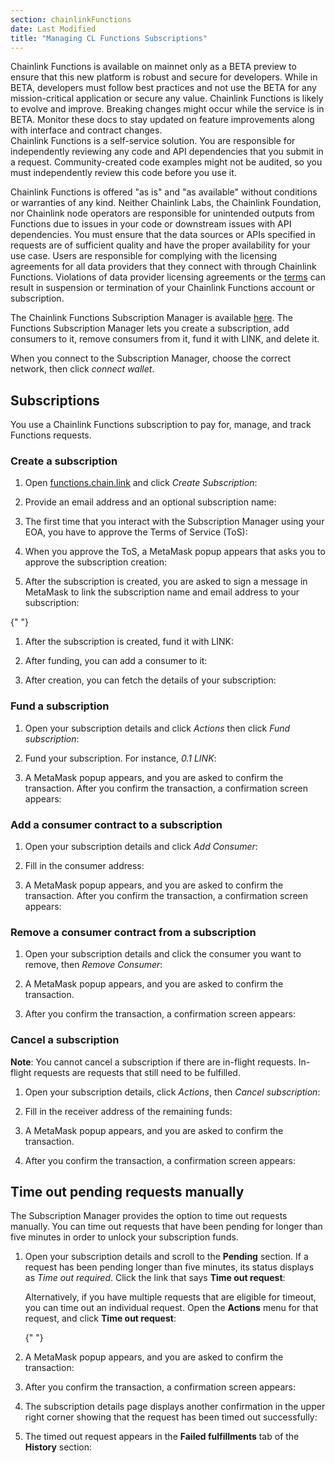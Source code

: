```yaml
---
section: chainlinkFunctions
date: Last Modified
title: "Managing CL Functions Subscriptions"
---
```



<Aside type="note" title="Mainnet Beta">
Chainlink Functions is available on mainnet only as a BETA preview to ensure that this new platform is robust and secure for developers. While in BETA, developers must follow best practices and not use the BETA for any mission-critical application or secure any value. Chainlink Functions is likely to evolve and improve. Breaking changes might occur while the service is in BETA. Monitor these docs to stay updated on feature improvements along with interface and contract changes.

</Aside>

<Aside type="note">
Chainlink Functions is a self-service solution. You are responsible for independently reviewing any code and API dependencies that you submit in a request. Community-created code examples might not be audited, so you must independently review this code before you use it.

Chainlink Functions is offered "as is" and "as available" without conditions or warranties of any kind. Neither Chainlink Labs, the Chainlink Foundation, nor Chainlink node operators are responsible for unintended outputs from Functions due to issues in your code or downstream issues with API dependencies. You must ensure that the data sources or APIs specified in requests are of sufficient quality and have the proper availability for your use case. Users are responsible for complying with the licensing agreements for all data providers that they connect with through Chainlink Functions. Violations of data provider licensing agreements or the [terms](https://chain.link/terms) can result in suspension or termination of your Chainlink Functions account or subscription.

</Aside>

The Chainlink Functions Subscription Manager is available [here](https://functions.chain.link/). The Functions Subscription Manager lets you create a subscription, add consumers to it, remove consumers from it, fund it with LINK, and delete it.

When you connect to the Subscription Manager, choose the correct network, then click _connect wallet_.

## Subscriptions

You use a Chainlink Functions subscription to pay for, manage, and track Functions requests.

### Create a subscription

1. Open [functions.chain.link](https://functions.chain.link/) and click _Create Subscription_:

   <ClickToZoom
     src="/images/chainlink-functions/tutorials/subscription/frontend-landing-wallet-connected.jpg"
     alt="Chainlink Functions subscription landing page"
   />

1. Provide an email address and an optional subscription name:

   <ClickToZoom
     src="/images/chainlink-functions/tutorials/subscription/create-subscription.jpg"
     alt="Chainlink Functions create subscription"
   />

1. The first time that you interact with the Subscription Manager using your EOA, you have to approve the Terms of Service (ToS):

   <ClickToZoom
     src="/images/chainlink-functions/tutorials/subscription/acceptTos.jpg"
     alt="Chainlink Functions accept ToS"
   />

1. When you approve the ToS, a MetaMask popup appears that asks you to approve the subscription creation:

   <ClickToZoom
     src="/images/chainlink-functions/tutorials/subscription/approve-create-subscription.jpg"
     alt="Chainlink Functions approve subscriptions creation"
   />

1. After the subscription is created, you are asked to sign a message in MetaMask to link the subscription name and email address to your subscription:

<ClickToZoom
  src="/images/chainlink-functions/tutorials/subscription/sign-message-tos.jpg"
  alt="Chainlink Functions sign message ToS"
/>

{" "}

<ClickToZoom
  src="/images/chainlink-functions/tutorials/subscription/sign-message-tos-metamask.jpg"
  alt="Chainlink Functions sign message ToS MetaMask"
/>

1. After the subscription is created, fund it with LINK:

   <ClickToZoom
     src="/images/chainlink-functions/tutorials/subscription/subscription-created-add-funds.jpg"
     alt="Chainlink Functions subscription add funds"
   />

1. After funding, you can add a consumer to it:

   <ClickToZoom
     src="/images/chainlink-functions/tutorials/subscription/subscription-created-add-consumer.jpg"
     alt="Chainlink Functions subscription add consumer"
   />

   <ClickToZoom
     src="/images/chainlink-functions/tutorials/subscription/subscription-created-add-consumer-2.jpg"
     alt="Chainlink Functions subscription add consumer"
   />

1. After creation, you can fetch the details of your subscription:

   <ClickToZoom
     src="/images/chainlink-functions/tutorials/subscription/subscription-details-after-creation.jpg"
     alt="Chainlink Functions subscription details"
   />

### Fund a subscription

1. Open your subscription details and click _Actions_ then click _Fund subscription_:

   <ClickToZoom
     src="/images/chainlink-functions/tutorials/subscription/your-subscription-click-fund.jpg"
     alt="Chainlink Functions click fund"
   />

1. Fund your subscription. For instance, _0.1 LINK_:

   <ClickToZoom
     src="/images/chainlink-functions/tutorials/subscription/your-subscription-add-fund.jpg"
     alt="Chainlink Functions add fund to your subscription"
   />

1. A MetaMask popup appears, and you are asked to confirm the transaction. After you confirm the transaction, a confirmation screen appears:

   <ClickToZoom
     src="/images/chainlink-functions/tutorials/subscription/your-subscription-funded.jpg"
     alt="Chainlink Functions subscription funded"
   />

### Add a consumer contract to a subscription

1. Open your subscription details and click _Add Consumer_:

   <ClickToZoom
     src="/images/chainlink-functions/tutorials/subscription/your-subscription-add-consumer.jpg"
     alt="Chainlink Functions add consumer"
   />

1. Fill in the consumer address:

   <ClickToZoom
     src="/images/chainlink-functions/tutorials/subscription/your-subscription-fill-consumer.jpg"
     alt="Chainlink Functions provider consumer address"
   />

1. A MetaMask popup appears, and you are asked to confirm the transaction. After you confirm the transaction, a confirmation screen appears:

   <ClickToZoom
     src="/images/chainlink-functions/tutorials/subscription/your-subscription-consumer-added.jpg"
     alt="Chainlink Functions consumer added"
   />

### Remove a consumer contract from a subscription

1. Open your subscription details and click the consumer you want to remove, then _Remove Consumer_:

   <ClickToZoom
     src="/images/chainlink-functions/tutorials/subscription/your-subscription-remove-consumer.jpg"
     alt="Chainlink Functions remove consumer"
   />

1. A MetaMask popup appears, and you are asked to confirm the transaction.

   <ClickToZoom
     src="/images/chainlink-functions/tutorials/subscription/your-subscription-remove-consumer-confirm.jpg"
     alt="Chainlink Functions confirm the removal of the consumer"
   />

   <ClickToZoom
     src="/images/chainlink-functions/tutorials/subscription/your-subscription-remove-consumer-confirm2.jpg"
     alt="Chainlink Functions confirm the removal of the consumer in MetaMask"
   />

1. After you confirm the transaction, a confirmation screen appears:

   <ClickToZoom
     src="/images/chainlink-functions/tutorials/subscription/your-subscription-consumer-removed.jpg"
     alt="Chainlink Functions consumer removed"
   />

### Cancel a subscription

**Note**: You cannot cancel a subscription if there are in-flight requests. In-flight requests are requests that still need to be fulfilled.

1. Open your subscription details, click _Actions_, then _Cancel subscription_:

   <ClickToZoom
     src="/images/chainlink-functions/tutorials/subscription/your-subscription-cancel.jpg"
     alt="Chainlink Functions cancel subscription"
   />

1. Fill in the receiver address of the remaining funds:

   <ClickToZoom
     src="/images/chainlink-functions/tutorials/subscription/your-subscription-cancel2.jpg"
     alt="Chainlink Functions cancel subscription"
   />

1. A MetaMask popup appears, and you are asked to confirm the transaction.

   <ClickToZoom
     src="/images/chainlink-functions/tutorials/subscription/your-subscription-cancel-confirm.jpg"
     alt="Chainlink Functions confirm the removal of the subscription"
   />

   <ClickToZoom
     src="/images/chainlink-functions/tutorials/subscription/your-subscription-cancel-confirm2.jpg"
     alt="Chainlink Functions confirm the removal of the subscription in MetaMask"
   />

1. After you confirm the transaction, a confirmation screen appears:

   <ClickToZoom
     src="/images/chainlink-functions/tutorials/subscription/your-subscription-cancelled.jpg"
     alt="Chainlink Functions subscription canceled"
   />

## Time out pending requests manually

The Subscription Manager provides the option to time out requests manually. You can time out requests that have been pending for longer than five minutes in order to unlock your subscription funds.

1. Open your subscription details and scroll to the **Pending** section. If a request has been pending longer than five minutes, its status displays as _Time out required_. Click the link that says **Time out request**:

   <ClickToZoom
     src="/images/chainlink-functions/tutorials/request-timeout/1-request-eligible-for-timeout.png"
     alt="Pending Functions request eligible for timeout"
   />

   Alternatively, if you have multiple requests that are eligible for timeout, you can time out an individual request. Open the **Actions** menu for that request, and click **Time out request**:

   {" "}
   <ClickToZoom
     src="/images/chainlink-functions/tutorials/request-timeout/individual-request-timeout.png"
     alt="Individual request timeout"
   />

1. A MetaMask popup appears, and you are asked to confirm the transaction:

   <ClickToZoom
     src="/images/chainlink-functions/tutorials/request-timeout/2-approve-timeout-transaction.png"
     alt="Prompt to approve timeout transaction"
   />

1. After you confirm the transaction, a confirmation screen appears:

   <ClickToZoom
     src="/images/chainlink-functions/tutorials/request-timeout/3-timeout-successful-confirmation.png"
     alt="Timeout transaction confirmation"
   />

1. The subscription details page displays another confirmation in the upper right corner showing that the request has been timed out successfully:

   <ClickToZoom
     src="/images/chainlink-functions/tutorials/request-timeout/4-subscription-page-updates.png"
     alt="Request timed out dialog"
   />

1. The timed out request appears in the **Failed fulfillments** tab of the **History** section:

   <ClickToZoom
     src="/images/chainlink-functions/tutorials/request-timeout/5-failed-fulfillments.png"
     alt="Chainlink Functions subscription canceled"
   />
